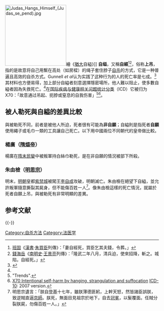 {{for|处决方法|绞刑}}
[[File:Judas_Hangs_Himself_(Judas_se_pend).jpg|200px]]繪《[[加略人猶大|猶大]]自縊》]]
'''自缢'''，又稱'''自經'''<ref>[[班固|班固]]《[[漢書|漢書]]·[[朱買臣|朱買臣]]列傳》：「妻自經死，買臣乞其夫錢，令葬。」</ref><ref>[[錢海岳|錢海岳]]《[[南明史_(錢海岳)|南明史]]·[[王景亮|王景亮]]列傳》：「隆武二年八月，清兵迫，使來招降，斬之。城陷，自經死。」</ref>，俗称'''上吊'''，指的是故意将自己用繫在高处（如房樑）的绳子套住脖子[[自杀|自杀]]的方式，它是一种普遍且高效的自杀方式。Gunnell ''et al''认为实践了这种行为的人的死亡率是七成。<ref name="Gun">{{Cite journal|title=The epidemiology and prevention of suicide by hanging: a systematic review|url=https://pubmed.ncbi.nlm.nih.gov/15659471|last=Gunnell|first=David|last2=Bennewith|first2=Olive|date=2005-04|journal=International Journal of Epidemiology|issue=2|doi=10.1093/ije/dyh398|volume=34|pages=433–442|issn=0300-5771|pmid=15659471|last3=Hawton|first3=Keith|last4=Simkin|first4=Sue|last5=Kapur|first5=Nav|access-date=2021-09-09|archive-date=2022-01-21|archive-url=https://web.archive.org/web/20220121163227/https://pubmed.ncbi.nlm.nih.gov/15659471/|dead-url=no}}</ref>其材料也方便易得，加上部分自縊者刻意選擇隱密場所，他人難以阻止，使多數自縊者因為失救死亡。<ref name="Gun" />在[[國際疾病與相關健康問題統計分類|国际疾病与健康相关问题统计分类]]（ICD）它被归为X70：「故意通过吊起、扼脖或窒息的自我伤害」<ref name="Trends">"Trends".</ref><ref>[http://apps.who.int/classifications/icd10/browse/2010/en#/X70 X70 Intentional self-harm by hanging, strangulation and suffocation] {{Wayback|url=http://apps.who.int/classifications/icd10/browse/2010/en#/X70 |date=20141102133725 }} [[ICD-10|ICD-10]]: 2007 version.</ref>。
== 被人勒死與自縊的差異比較 ==
與被勒死不同，前者是被他人所迫，死者很有可能為'''非自願'''；自縊則是指死者'''自願'''使用繩子或毛巾一類的工具讓自己死亡。以下用中國兩位不同朝代的皇帝做比較。
=== 楊廣（[[隋炀帝|隋煬帝]]） ===
楊廣在[[隋末民变|隋末民變]]中被叛軍持白絲巾勒死，是在非自願的情況被部下所殺。
=== 朱由檢（[[崇禎帝|明思宗]]） ===
明末，[[明朝|明朝]]皇都[[故宫|紫禁城]]被闖王[[李自成|李自成]]攻破，明朝滅亡。朱由檢在絕望下自縊，並允許叛軍隨意撕裂其屍身，但不能傷百姓一人<ref>明思宗遺言：「朕自[[即位|登基]]十七年，雖朕薄德匪躬，上幹天怒，然皆諸臣誤朕，致逆賊直逼[[首都|京師]]。朕死，無面目見祖宗於地下，自去[[皇冠|冠冕]]，以髮覆面。任賊分裂朕屍，勿傷百姓一人。」</ref>。像朱由檢這樣的死亡情況，就屬於死者自願上吊，與被勒死有非常明顯的差異。

== 参考文献 ==
{{Reflist}}

{{-}}
{{自殺方式}}

[[Category:自杀方法|Category:自杀方法]]
[[Category:法医学|Category:法医学]]